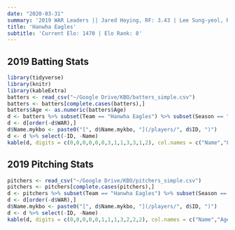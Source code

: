 ```yaml
---
date: "2020-03-31"
summary: '2019 WAR Leaders || Jared Hoying, RF: 3.43 | Lee Sung-yeol, RF: 3.32 | Kim Tae-kyun, 1B: 3.2'
title: 'Hanwha Eagles'
subtitle: 'Current Elo: 1470 | Elo Rank: 8'
---
```

## 2019 Batting Stats
```r
library(tidyverse)
library(knitr)
library(kableExtra)
batters <- read_csv("~/Google Drive/KBO/batters_simple.csv")
batters <- batters[complete.cases(batters),]
batters$Age <- as.numeric(batters$Age)
d <- batters %>% subset(Team == "Hanwha Eagles") %>% subset(Season == "2019") %>% select(-Team, -Season, -KName)
d <- d[order(-d$WAR),]
d$Name.mykbo <- paste0("[", d$Name.mykbo, "](/players/", d$ID, ")")
d <- d %>% select(-ID, -Name)
kable(d, digits = c(0,0,0,0,0,0,3,1,1,3,3,1,2), col.names = c("Name","Pos","Age","G","PA","HR","OPS","BB%","SO%","ISO","BABIP","wRC+","WAR")) %>% kable_styling(bootstrap_options = c("striped", "hover"), fixed_thead = T) %>%column_spec(1, bold = T, border_right = F)
```
## 2019 Pitching Stats
```r
pitchers <- read_csv("~/Google Drive/KBO/pitchers_simple.csv")
pitchers <- pitchers[complete.cases(pitchers),]
d <- pitchers %>% subset(Team == "Hanwha Eagles") %>% subset(Season == "2019") %>% select(-Team, -Season, -KName, -Position)
d <- d[order(-d$WAR),]
d$Name.mykbo <- paste0("[", d$Name.mykbo, "](/players/", d$ID, ")")
d <- d %>% select(-ID, -Name)
kable(d, digits = c(0,0,0,0,0,1,1,1,3,2,2,2), col.names = c("Name","Age","G","GS","IP","K/9","BB/9","HR/9","BABIP","ERA","FIP","WAR")) %>% kable_styling(bootstrap_options = c("striped", "hover"), fixed_thead = T) %>% column_spec(1, bold = T, border_right = F)
```
